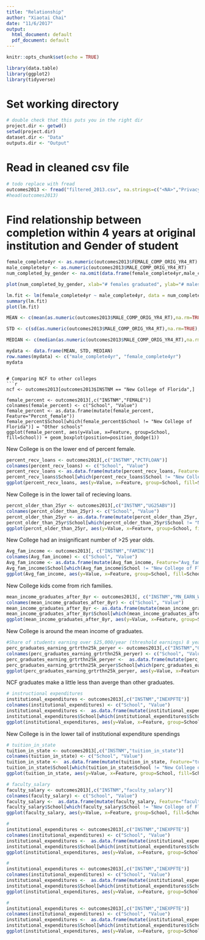 ```yaml
---
title: "Relationship"
author: "Xiaotai Chai"
date: "11/6/2017"
output:
  html_document: default
  pdf_document: default
---
```


```r
knitr::opts_chunk$set(echo = TRUE)
```

```r
library(data.table)
library(ggplot2)
library(tidyverse)
```


# Set working directory  
```r
# double check that this puts you in the right dir
project.dir <- getwd()
setwd(project.dir)
dataset.dir <- "Data"
outputs.dir <- "Output"
```

# Read in cleaned csv file
```r
# todo replace with fread
outcomes2013 <- fread("filtered_2013.csv", na.strings=c("<NA>","PrivacySuppressed"))
#head(outcomes2013)
```

# Find relationship between completion within 4 years at original institution and Gender of student
```r
female_complete4yr <- as.numeric(outcomes2013$FEMALE_COMP_ORIG_YR4_RT)
male_complete4yr <- as.numeric(outcomes2013$MALE_COMP_ORIG_YR4_RT)
num_completed_by_gender <- na.omit(data.frame(female_complete4yr,male_complete4yr))  # omit rows were either F or M is NA

plot(num_completed_by_gender, xlab="# females graduated", ylab="# males graduated")+title("# of graduates, male vs female")

lm.fit <- lm(female_complete4yr ~ male_complete4yr, data = num_completed_by_gender)
summary(lm.fit)
plot(lm.fit)

MEAN <- c(mean(as.numeric(outcomes2013$MALE_COMP_ORIG_YR4_RT),na.rm=TRUE), mean(as.numeric(outcomes2013$FEMALE_COMP_ORIG_YR4_RT),na.rm=TRUE)) 

STD <- c(sd(as.numeric(outcomes2013$MALE_COMP_ORIG_YR4_RT),na.rm=TRUE), sd(as.numeric(outcomes2013$FEMALE_COMP_ORIG_YR4_RT),na.rm=TRUE)) 

MEDIAN <- c(median(as.numeric(outcomes2013$MALE_COMP_ORIG_YR4_RT),na.rm=TRUE), median(as.numeric(outcomes2013$FEMALE_COMP_ORIG_YR4_RT),na.rm=TRUE)) 

mydata <- data.frame(MEAN, STD, MEDIAN)
row.names(mydata) <- c("male_complete4yr", "female_complete4yr")
mydata
```
```

# Comparing NCF to other colleges
```r
ncf <- outcomes2013[outcomes2013$INSTNM == "New College of Florida",]

female_percent <- outcomes2013[,c("INSTNM","FEMALE")]
colnames(female_percent) <- c("School", "Value")
female_percent <- as.data.frame(mutate(female_percent, Feature="Percnt_female"))
female_percent$School[which(female_percent$School != "New College of Florida")] = "Other schools"
ggplot(female_percent, aes(y=Value, x=Feature, group=School, fill=School)) + geom_boxplot(position=position_dodge(1))
```

New College is on the lower end of percent female.

```r
percent_recv_loans <- outcomes2013[,c("INSTNM","PCTFLOAN")]
colnames(percent_recv_loans) <- c("School", "Value")
percent_recv_loans <- as.data.frame(mutate(percent_recv_loans, Feature="Percnt_reciv_loan"))
percent_recv_loans$School[which(percent_recv_loans$School != "New College of Florida")] = "Other schools"
ggplot(percent_recv_loans, aes(y=Value, x=Feature, group=School, fill=School)) + geom_boxplot(position=position_dodge(1))
```

New College is in the lower tail of recieving loans.

```r
percnt_older_than_25yr <- outcomes2013[,c("INSTNM","UG25ABV")]
colnames(percnt_older_than_25yr) <- c("School", "Value")
percnt_older_than_25yr <- as.data.frame(mutate(percnt_older_than_25yr, Feature="Percnt_older_than_25yr"))
percnt_older_than_25yr$School[which(percnt_older_than_25yr$School != "New College of Florida")] = "Other schools"
ggplot(percnt_older_than_25yr, aes(y=Value, x=Feature, group=School, fill=School)) + geom_boxplot(position=position_dodge(1))
```

New College had an insignificant number of >25 year olds.

```r
Avg_fam_income <- outcomes2013[, c("INSTNM","FAMINC")]
colnames(Avg_fam_income) <- c("School", "Value")
Avg_fam_income <- as.data.frame(mutate(Avg_fam_income, Feature="Avg_fam_income"))
Avg_fam_income$School[which(Avg_fam_income$School != "New College of Florida")] = "Other schools"
ggplot(Avg_fam_income, aes(y=Value, x=Feature, group=School, fill=School)) + geom_boxplot(position=position_dodge(1))
```

New College kids come from rich families.


```r
mean_income_graduates_after_8yr <- outcomes2013[, c("INSTNM","MN_EARN_WNE_P8")]
colnames(mean_income_graduates_after_8yr) <- c("School", "Value")
mean_income_graduates_after_8yr <- as.data.frame(mutate(mean_income_graduates_after_8yr, Feature="Mean_income_graduates_after_8yr"))
mean_income_graduates_after_8yr$School[which(mean_income_graduates_after_8yr$School != "New College of Florida")] = "Other schools"
ggplot(mean_income_graduates_after_8yr, aes(y=Value, x=Feature, group=School, fill=School)) + geom_boxplot(position=position_dodge(1))
```

New College is around the mean income of graduates.

```r
#Share of students earning over $25,000/year (threshold earnings) 8 years after entry
perc_graduates_earning_grtrthn25k_peryer <- outcomes2013[,c("INSTNM","GT_25K_P8")]
colnames(perc_graduates_earning_grtrthn25k_peryer) <- c("School", "Value")
perc_graduates_earning_grtrthn25k_peryer <-  as.data.frame(mutate(perc_graduates_earning_grtrthn25k_peryer, Feature="Perc_graduates_earning_grtrthn25k_peryer"))
perc_graduates_earning_grtrthn25k_peryer$School[which(perc_graduates_earning_grtrthn25k_peryer$School != "New College of Florida")] = "Other schools"
ggplot(perc_graduates_earning_grtrthn25k_peryer, aes(y=Value, x=Feature, group=School, fill=School)) + geom_boxplot(position=position_dodge(1))
```

NCF graduates make a little less than averge than other graduates.

```r
# instructional expenditures
institutional_expenditures <- outcomes2013[,c("INSTNM","INEXPFTE")]
colnames(institutional_expenditures) <- c("School", "Value")
institutional_expenditures <-  as.data.frame(mutate(institutional_expenditures, Feature="institutional_expenditures"))
institutional_expenditures$School[which(institutional_expenditures$School != "New College of Florida")] = "Other schools"
ggplot(institutional_expenditures, aes(y=Value, x=Feature, group=School, fill=School)) + geom_boxplot(position=position_dodge(1))
```

New College is in the lower tail of institutional expenditure spendings


```r
# tuition_in_state
tuition_in_state <- outcomes2013[,c("INSTNM","tuition_in_state")]
colnames(tuition_in_state) <- c("School", "Value")
tuition_in_state <-  as.data.frame(mutate(tuition_in_state, Feature="tuition_in_state"))
tuition_in_state$School[which(tuition_in_state$School != "New College of Florida")] = "Other schools"
ggplot(tuition_in_state, aes(y=Value, x=Feature, group=School, fill=School)) + geom_boxplot(position=position_dodge(1))
```


```r
# faculty_salary
faculty_salary <- outcomes2013[,c("INSTNM","faculty_salary")]
colnames(faculty_salary) <- c("School", "Value")
faculty_salary <-  as.data.frame(mutate(faculty_salary, Feature="faculty_salary"))
faculty_salary$School[which(faculty_salary$School != "New College of Florida")] = "Other schools"
ggplot(faculty_salary, aes(y=Value, x=Feature, group=School, fill=School)) + geom_boxplot(position=position_dodge(1))
```


```r
# 
institutional_expenditures <- outcomes2013[,c("INSTNM","INEXPFTE")]
colnames(institutional_expenditures) <- c("School", "Value")
institutional_expenditures <-  as.data.frame(mutate(institutional_expenditures, Feature="institutional_expenditures"))
institutional_expenditures$School[which(institutional_expenditures$School != "New College of Florida")] = "Other schools"
ggplot(institutional_expenditures, aes(y=Value, x=Feature, group=School, fill=School)) + geom_boxplot(position=position_dodge(1))
```


```r
# 
institutional_expenditures <- outcomes2013[,c("INSTNM","INEXPFTE")]
colnames(institutional_expenditures) <- c("School", "Value")
institutional_expenditures <-  as.data.frame(mutate(institutional_expenditures, Feature="institutional_expenditures"))
institutional_expenditures$School[which(institutional_expenditures$School != "New College of Florida")] = "Other schools"
ggplot(institutional_expenditures, aes(y=Value, x=Feature, group=School, fill=School)) + geom_boxplot(position=position_dodge(1))
```

```r
# 
institutional_expenditures <- outcomes2013[,c("INSTNM","INEXPFTE")]
colnames(institutional_expenditures) <- c("School", "Value")
institutional_expenditures <-  as.data.frame(mutate(institutional_expenditures, Feature="institutional_expenditures"))
institutional_expenditures$School[which(institutional_expenditures$School != "New College of Florida")] = "Other schools"
ggplot(institutional_expenditures, aes(y=Value, x=Feature, group=School, fill=School)) + geom_boxplot(position=position_dodge(1))
```
